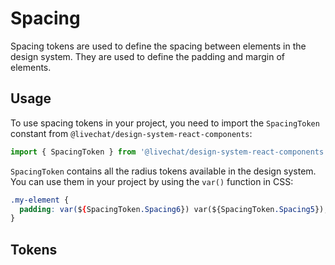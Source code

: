 

<Meta title="Foundations/Spacing" />

# Spacing

Spacing tokens are used to define the spacing between elements in the design system. They are used to define the padding and margin of elements.

## Usage

To use spacing tokens in your project, you need to import the `SpacingToken` constant from `@livechat/design-system-react-components`:

```jsx
import { SpacingToken } from '@livechat/design-system-react-components';
```

`SpacingToken` contains all the radius tokens available in the design system. You can use them in your project by using the `var()` function in CSS:

```css
.my-element {
  padding: var(${SpacingToken.Spacing6}) var(${SpacingToken.Spacing5});
}
```

## Tokens

<SpacingTable data={SpacingTokens} />
